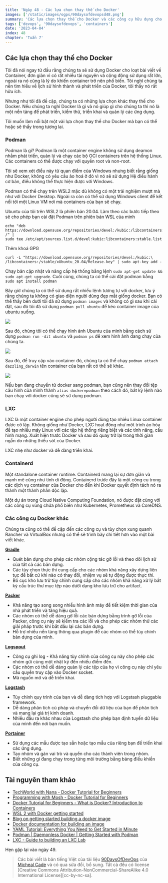 ```yaml
---
title: 'Ngày 48 - Các lựa chọn thay thế cho Docker'
images: ['/static/images/ogps/90daysofdevopsd48.png']
summary: 'Các lựa chọn thay thế cho Docker và các công cụ hữu dụng cho Docker'
tags: ['devops', '90daysofdevops', 'containers']
date: '2023-04-04'
index: 48
chapter: 'Tuần 7'
---
```


<TOCInline toc={props.toc} asDisclosure />

## Các lựa chọn thay thế cho Docker

Tôi đã nói ngay từ đầu rằng chúng ta sẽ sử dụng Docker cho loạt bài viết về Container, đơn giản vì có rất nhiều tài nguyên và cộng động sử dụng rất lớn, ngoài ra nó cũng là lý do khiến container trở nên phổ biến. Tôi nghĩ chúng ta nên tìm hiểu về lịch sử hình thành và phát triển của Docker, tôi thấy nó rất hữu ích.

Nhưng như tôi đã đề cập, chúng ta có những lựa chọn khác thay thế cho Docker. Nếu chúng ta nghĩ Docker là gì và nó giúp gì cho chúng ta thì nó là một nền tảng để phát triển, kiểm thử, triển khai và quản lý các ứng dụng.

Tôi muốn làm nổi bật một vài lựa chọn thay thế cho Docker mà bạn có thể hoặc sẽ thấy trong tương lai.

### Podman

Podman là gì? Podman là một container engine không sử dụng deamon nhằm phát triển, quản lý và chạy các bộ OCI containers trên hệ thống Linux. Các containers có thể được chạy với quyền root và non-root.

Tôi sẽ xem xét điều này từ quan điểm của Windows nhưng biết rằng giống như Docker, không có yêu cầu ảo hoá ở đó vì nó sẽ sử dụng Hệ điều hành cơ bản, điều không thể thực hiện được với Windows.

Podman có thể chạy trên WSL2 mặc dù không có một trải nghiệm mượt mà như với Docker Desktop. Ngoài ra còn có thể sử dụng Windows client để kết nối tới một Linux VM nơi mà containers của bạn sẽ chạy.

Ubuntu của tôi trên WSL2 là phiên bản 20.04. Làm theo các bước tiếp theo sẽ cho phép bạn cài đặt Podman trên phiên bản WSL của mình

```Shell
echo "deb https://download.opensuse.org/repositories/devel:/kubic:/libcontainers:/stable/xUbuntu_20.04/ /" |
sudo tee /etc/apt/sources.list.d/devel:kubic:libcontainers:stable.list
```

Thêm khoá GPG

```Shell
curl -L "https://download.opensuse.org/repositories/devel:/kubic:\
/libcontainers:/stable/xUbuntu_20.04/Release.key" | sudo apt-key add -
```

Chạy bản cập nhật và nâng cấp hệ thống bằng lệnh `sudo apt-get update && sudo apt-get upgrade`. Cuối cùng, chúng ta có thể cài đặt podman bằng `sudo apt install podman`

Bây giờ chúng ta có thể sử dụng rất nhiều lệnh tương tự với docker, lưu ý rằng chúng ta không có giao diện người dùng đẹp mắt giống docker. Bạn có thể thấy bên dưới tôi đã sử dụng `podman images` và không có gì sau khi cài đặt, sau đó tôi đã sử dụng `podman pull ubuntu` để kéo container image của ubuntu xuống.

![](/static/images/assets/Day48_Containers1.png)

Sau đó, chúng tôi có thể chạy hình ảnh Ubuntu của mình bằng cách sử dụng `podman run -dit ubuntu` và `podman ps` để xem hình ảnh đang chạy của chúng ta.

![](/static/images/assets/Day48_Containers2.png)

Sau đó, để truy cập vào container đó, chúng ta có thể chạy `podman attach dazzling_darwin` tên container của bạn rất có thể sẽ khác.

![](/static/images/assets/Day48_Containers3.png)

Nếu bạn đang chuyển từ docker sang podman, bạn cũng nên thay đổi tệp cấu hình của mình thành `alias docker=podman` theo cách đó, bất kỳ lệnh nào bạn chạy với docker cũng sẽ sử dụng podman.

### LXC

LXC là một container engine cho phép người dùng tạo nhiều Linux container được cô lập. Không giống như Docker, LXC hoạt động như một trình ảo hóa để tạo nhiều máy Linux với các tệp hệ thống riêng biệt và các tính năng, cấu hình mạng. Xuất hiện trước Docker và sau đó quay trở lại trong thời gian ngắn do những thiếu sót của Docker.

LXC nhẹ như docker và dễ dàng triển khai.

### Containerd

Một standalone container runtime. Containerd mang lại sự đơn giản và mạnh mẽ cũng như tính di động. Containerd trước đây là một công cụ trong các dịch vụ container của Docker cho đến khi Docker quyết định tách nó ra thành một thành phần độc lập.

Một dự án trong Cloud Native Computing Foundation, nó được đặt cùng với các công cụ vùng chứa phổ biến như Kubernetes, Prometheus và CoreDNS.

### Các công cụ Docker khác

Chúng ta cũng có thể đề cập đến các công cụ và tùy chọn xung quanh Rancher và VirtualBox nhưng có thể sẽ trình bày chi tiết hơn vào một bài viết khác.

[**Gradle**](https://gradle.org/)

- Quét bản dựng cho phép các nhóm cộng tác gỡ lỗi và theo dõi lịch sử của tất cả các bản dựng.
- Các tùy chọn thực thi cung cấp cho các nhóm khả năng xây dựng liên tục để bất cứ khi nào có thay đổi, nhiệm vụ sẽ tự động được thực thi.
- Bố cục kho lưu trữ tùy chỉnh cung cấp cho các nhóm khả năng xử lý bất kỳ cấu trúc thư mục tệp nào dưới dạng kho lưu trữ cho artifact.

[**Packer**](https://packer.io/)

- Khả năng tạo song song nhiều hình ảnh máy để tiết kiệm thời gian của nhà phát triển và tăng hiệu quả.
- Các nhóm có thể dễ dàng gỡ lỗi các bản dựng bằng trình gỡ lỗi của Packer, công cụ này sẽ kiểm tra các lỗi và cho phép các nhóm thử các giải pháp trước khi bắt đầu lại các bản dựng.
- Hỗ trợ nhiều nền tảng thông qua plugin để các nhóm có thể tùy chỉnh bản dựng của mình.

[**Logspout**](https://github.com/gliderlabs/logspout)

- Công cụ ghi log - Khả năng tùy chỉnh của công cụ này cho phép các nhóm gửi cùng một nhật ký đến nhiều điểm đến.
- Các nhóm có thể dễ dàng quản lý các tệp của họ vì công cụ này chỉ yêu cầu quyền truy cập vào Docker socket.
- Mã nguồn mở và dễ triển khai.

[**Logstash**](https://www.elastic.co/products/logstash)

- Tùy chỉnh quy trình của bạn và dễ dàng tích hợp với Logstash pluggable framework.
- Dễ dàng phân tích cú pháp và chuyển đổi dữ liệu của bạn để phân tích và mang lại giá trị kinh doanh.
- Nhiều đầu ra khác nhau của Logstash cho phép bạn định tuyến dữ liệu của mình đến nơi bạn muốn.

[**Portainer**](https://www.portainer.io/)

- Sử dụng các mẫu được tạo sẵn hoặc tạo mẫu của riêng bạn để triển khai các ứng dụng.
- Tạo nhóm và gán vai trò và quyền cho các thành viên trong nhóm.
- Biết những gì đang chạy trong từng môi trường bằng bảng điều khiển của công cụ.

## Tài nguyên tham khảo

- [TechWorld with Nana - Docker Tutorial for Beginners](https://www.youtube.com/watch?v=3c-iBn73dDE)
- [Programming with Mosh - Docker Tutorial for Beginners](https://www.youtube.com/watch?v=pTFZFxd4hOI)
- [Docker Tutorial for Beginners - What is Docker? Introduction to Containers](https://www.youtube.com/watch?v=17Bl31rlnRM&list=WL&index=128&t=61s)
- [WSL 2 with Docker getting started](https://www.youtube.com/watch?v=5RQbdMn04Oc)
- [Blog on getting started building a docker image](https://stackify.com/docker-build-a-beginners-guide-to-building-docker-images/)
- [Docker documentation for building an image](https://docs.docker.com/develop/develop-images/dockerfile_best-practices/)
- [YAML Tutorial: Everything You Need to Get Started in Minute](https://www.cloudbees.com/blog/yaml-tutorial-everything-you-need-get-started)
- [Podman | Daemonless Docker | Getting Started with Podman](https://www.youtube.com/watch?v=Za2BqzeZjBk)
- [LXC - Guide to building an LXC Lab](https://www.youtube.com/watch?v=cqOtksmsxfg)

Hẹn gặp lại vào ngày 49.

> Các bài viết là bản tiếng Việt của tài liệu [90DaysOfDevOps](https://github.com/MichaelCade/90DaysOfDevOps/tree/main/2022/Days) của [Micheal Cade](https://twitter.com/MichaelCade1) và có qua sửa đổi, bổ sung. Tất cả đều có license [Creative Commons Attribution-NonCommercial-ShareAlike 4.0 International License][cc-by-nc-sa].
